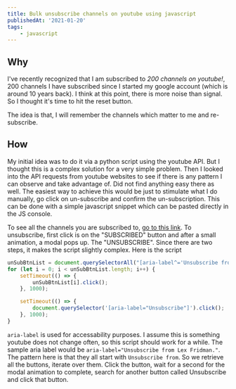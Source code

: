 ```yaml
---
title: Bulk unsubscribe channels on youtube using javascript
publishedAt: '2021-01-20'
tags:
    - javascript
---
```


## Why

I've recently recognized that I am subscribed to _200 channels on youtube!_, 200 channels I have subscribed since I
started my google account (which is around 10 years back). I think at this point, there is more noise than signal. So I
thought it's time to hit the reset button.

The idea is that, I will remember the channels which matter to me and re-subscribe.

## How

My initial idea was to do it via a python script using the youtube API. But I thought this is a complex solution for a
very simple problem. Then I looked into the API requests from youtube websites to see if there is any pattern I can
observe and take advantage of. Did not find anything easy there as well. The easiest way to achieve this would be just
to stimulate what I do manually, go click on un-subscribe and confirm the un-subscription. This can be done with a
simple javascript snippet which can be pasted directly in the JS console.

To see all the channels you are subscribed to, [go to this link](https://www.youtube.com/feed/channels). To unsubscribe,
first click is on the "SUBSCRIBED" button and after a small animation, a modal pops up. The "UNSUBSCRIBE". Since there
are two steps, it makes the script slightly complex. Here is the script

```javascript
unSubBtnList = document.querySelectorAll("[aria-label^='Unsubscribe from']");
for (let i = 0; i < unSubBtnList.length; i++) {
	setTimeout(() => {
		unSubBtnList[i].click();
	}, 1000);

	setTimeout(() => {
		document.querySelector('[aria-label="Unsubscribe"]').click();
	}, 1000);
}
```

`aria-label` is used for accessability purposes. I assume this is something youtube does not change often, so this
script should work for a while. The sample aria label would be `aria-label="Unsubscribe from Lex Fridman."`. The pattern
here is that they all start with `Unsubscribe from`. So we retrieve all the buttons, iterate over them. Click the
button, wait for a second for the modal animation to complete, search for another button called Unsubscribe and click
that button.
